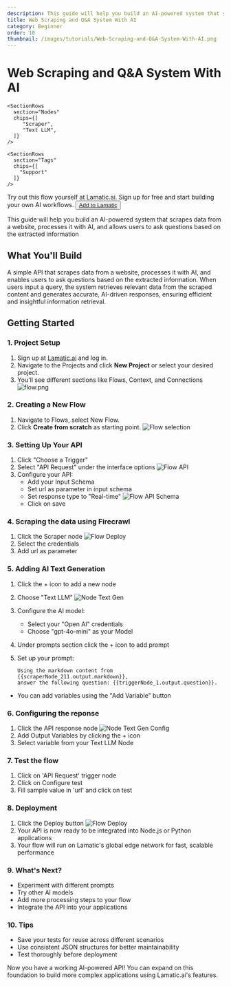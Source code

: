 ```yaml
---
description: This guide will help you build an AI-powered system that scrapes data from a website, processes it with AI, and enables users to ask questions based on the extracted information.
title: Web Scraping and Q&A System With AI
category: Beginner
order: 10
thumbnail: /images/tutorials/Web-Scraping-and-Q&A-System-With-AI.png
---
```


# Web Scraping and Q&A System With AI

<div className="grid md:grid-cols-1 gap-2 mb-8">
  <div className="">
    <SectionRows 
      section="Difficulty Level" 
      chips={["Beginner"]} 
    />
    
    <SectionRows 
      section="Nodes" 
      chips={[
         "Scraper",
         "Text LLM",
      ]} 
    />
    
    <SectionRows 
      section="Tags" 
      chips={[
        "Support"
      ]} 
    />
  </div>
</div>

<div className="mt-4 mb-4">
  <Callout>
  Try out this flow yourself at Lamatic.ai. Sign up for free and start building your own AI workflows.
  <Button variant="destructive" className="mt-3" href="https://studio.lamatic.ai/_?templateSlug=webpage-qa" size="sm" asChild>
    <a href="https://studio.lamatic.ai/_?templateSlug=webpage-qa" target="_blank">Add to Lamatic</a>
  </Button>
</Callout>
</div>

This guide will help you build an AI-powered system that scrapes data from a website, processes it with AI, and allows users to ask questions based on the extracted information

## What You'll Build

A simple API that scrapes data from a website, processes it with AI, and enables users to ask questions based on the extracted information. When users input a query, the system retrieves relevant data from the scraped content and generates accurate, AI-driven responses, ensuring efficient and insightful information retrieval.

## Getting Started

### 1. Project Setup

1. Sign up at [Lamatic.ai](https://lamatic.ai/) and log in.
1. Navigate to the Projects and click **New Project** or select your desired project.
1. You'll see different sections like Flows, Context, and Connections
   ![flow.png](./img/ai-review-responder/flow.png)

### 2. Creating a New Flow

1. Navigate to Flows, select New Flow.
2. Click **Create from scratch** as starting point.
   ![Flow selection](./img/ai-review-responder/flow-start.png)

### 3. Setting Up Your API

1. Click "Choose a Trigger"
2. Select "API Request" under the interface options
   ![Flow API](./img/ai-review-responder/flow-step2.png)
3. Configure your API:
   - Add your Input Schema
   - Set url as parameter in input schema
   - Set response type to "Real-time"
     ![Flow API Schema](./img/ai-article-summarizer/api-schema.png)
   - Click on save

### 4. Scraping the data using Firecrawl

1. Click the Scraper node
   ![Flow Deploy](./img/webpage-data-extractor/scraper-node.png)
2. Select the credentials
3. Add url as parameter

### 5. Adding AI Text Generation

1. Click the + icon to add a new node
2. Choose "Text LLM"
   ![Node Text Gen](./img/webpage-data-extractor/node-text-gen.png)
3. Configure the AI model:
   - Select your "Open AI" credentials
   - Choose "gpt-4o-mini" as your Model
4. Under prompts section click the + icon to add prompt
5. Set up your prompt:

   ```
   Using the markdown content from {{scraperNode_211.output.markdown}},
   answer the following question: {{triggerNode_1.output.question}}.

   ```

- You can add variables using the "Add Variable" button


### 6. Configuring the reponse

1. Click the API response node
   ![Node Text Gen Config](./img/ai-article-summarizer/api-response-node.png)
2. Add Output Variables by clicking the + icon
3. Select variable from your Text LLM Node

### 7. Test the flow

1. Click on 'API Request' trigger node
2. Click on Configure test
3. Fill sample value in 'url' and click on test

### 8. Deployment

1. Click the Deploy button
   ![Flow Deploy](./img/ai-review-responder/deploy.png)
2. Your API is now ready to be integrated into Node.js or Python applications
3. Your flow will run on Lamatic's global edge network for fast, scalable performance

### 9. What's Next?

- Experiment with different prompts
- Try other AI models
- Add more processing steps to your flow
- Integrate the API into your applications

### 10. Tips

- Save your tests for reuse across different scenarios
- Use consistent JSON structures for better maintainability
- Test thoroughly before deployment

Now you have a working AI-powered API! You can expand on this foundation to build more complex applications using Lamatic.ai's features.
